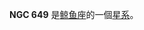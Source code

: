 {{NGCInfoBox|NGCID=NGC 649|發現者=法蘭斯·萊文沃思|發現日期=1886年-月-日|其他編號=MCG -2-5-34|曆元=J2000.0|赤經=1時40分7.5秒
|赤緯=-9°16'18"|星座=鲸鱼座|星體=星系|星等=14.3|表面亮度=12.7|藍等=15.2}}

'''NGC 649''' 是[[鲸鱼座|鲸鱼座]]的一個[[星系|星系]]。

{{NGCReference|649}}
{{Catalogs|NGC=649}}

{{Galaxy-stub}}
